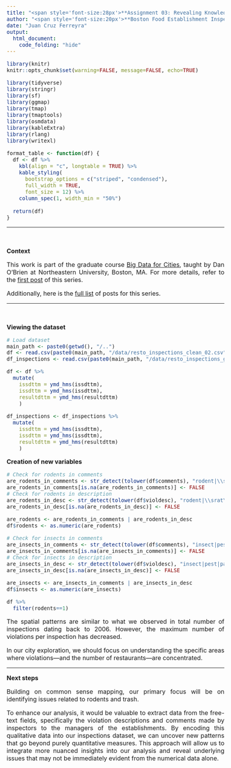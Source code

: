 ```yaml
---
title: "<span style='font-size:28px'>**Assignment 03: Revealing Knowledge** (draft)</style>"
author: "<span style='font-size:20px'>**Boston Food Establishment Inspections Dataset**</style>"
date: "Juan Cruz Ferreyra"
output:
  html_document:
    code_folding: "hide"
---
```


<style>
body {
  text-align: justify;
  font-size: 16px;}
</style>

```r
library(knitr)
knitr::opts_chunk$set(warning=FALSE, message=FALSE, echo=TRUE)
```

```r
library(tidyverse)
library(stringr)
library(sf)
library(ggmap)
library(tmap)
library(tmaptools)
library(osmdata)
library(kableExtra)
library(rlang)
library(writexl)
```

```r
format_table <- function(df) {
  df <- df %>% 
    kbl(align = "c", longtable = TRUE) %>% 
    kable_styling(
      bootstrap_options = c("striped", "condensed"),
      full_width = TRUE,
      font_size = 12) %>%
    column_spec(1, width_min = "50%")
  
  return(df)
}
```


***
<br>

**Context**

This work is part of the graduate course [Big Data for Cities](https://ui.danourban.com/ "ui.danourban.com"), taught by Dan O'Brien at Northeastern University, Boston, MA. For more details, refer to the [first post](link_to_first_post "") of this series.

Additionally, here is the [full list](link_to_full_list "") of posts for this series.

***
<br>

**Viewing the dataset**

```r
# Load dataset
main_path <- paste0(getwd(), "/..")
df <- read.csv(paste0(main_path, "/data/resto_inspections_clean_02.csv"))
df_inspections <- read.csv(paste0(main_path, "/data/resto_inspections_grouped_02.csv"))

df <- df %>% 
  mutate(
    issdttm = ymd_hms(issdttm),
    issdttm = ymd_hms(issdttm),
    resultdttm = ymd_hms(resultdttm)
    )

df_inspections <- df_inspections %>% 
  mutate(
    issdttm = ymd_hms(issdttm),
    issdttm = ymd_hms(issdttm),
    resultdttm = ymd_hms(resultdttm)
    )
```



**Creation of new variables**

```r
# Check for rodents in comments
are_rodents_in_comments <- str_detect(tolower(df$comments), "rodent|\\srat\\s|\\srats\\s|mice")
are_rodents_in_comments[is.na(are_rodents_in_comments)] <- FALSE
# Check for rodents in description
are_rodents_in_desc <- str_detect(tolower(df$violdesc), "rodent|\\srat\\s|\\srats\\s")
are_rodents_in_desc[is.na(are_rodents_in_desc)] <- FALSE

are_rodents <- are_rodents_in_comments | are_rodents_in_desc
df$rodents <- as.numeric(are_rodents)

# Check for insects in comments
are_insects_in_comments <- str_detect(tolower(df$comments), "insect|pest|parasite|\\sfly|flies|roach")
are_insects_in_comments[is.na(are_insects_in_comments)] <- FALSE
# Check for insects in description
are_insects_in_desc <- str_detect(tolower(df$violdesc), "insect|pest|parasite")
are_insects_in_desc[is.na(are_insects_in_desc)] <- FALSE

are_insects <- are_insects_in_comments | are_insects_in_desc
df$insects <- as.numeric(are_insects)
```


```r
df %>% 
  filter(rodents==1)
```




The spatial patterns are similar to what we observed in total number of inspections dating back to 2006. However, the maximum number of violations per inspection has decreased.

In our city exploration, we should focus on understanding the specific areas where violations—and the number of restaurants—are concentrated.


---

**Next steps**

Building on common sense mapping, our primary focus will be on identifying issues related to rodents and trash.

To enhance our analysis, it would be valuable to extract data from the free-text fields, specifically the violation descriptions and comments made by inspectors to the managers of the establishments. By encoding this qualitative data into our inspections dataset, we can uncover new patterns that go beyond purely quantitative measures. This approach will allow us to integrate more nuanced insights into our analysis and reveal underlying issues that may not be immediately evident from the numerical data alone.






